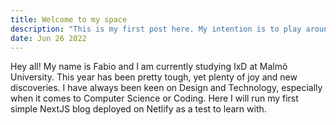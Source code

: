 ```yaml
---
title: Welcome to my space
description: "This is my first post here. My intention is to play around with NextJS and the Jamstack process to develop websites."
date: Jun 26 2022
---
```


Hey all! My name is Fabio and I am currently studying IxD at Malmö University. This year has been pretty tough, yet plenty of joy and new discoveries. 
I have always been keen on Design and Technology, especially when it comes to Computer Science or Coding. Here I will run my first simple NextJS blog deployed on Netlify as a test to learn with. 
